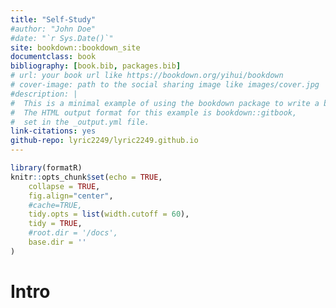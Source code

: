 ```yaml
--- 
title: "Self-Study"
#author: "John Doe"
#date: "`r Sys.Date()`"
site: bookdown::bookdown_site
documentclass: book
bibliography: [book.bib, packages.bib]
# url: your book url like https://bookdown.org/yihui/bookdown
# cover-image: path to the social sharing image like images/cover.jpg
#description: |
#  This is a minimal example of using the bookdown package to write a book.
#  The HTML output format for this example is bookdown::gitbook,
#  set in the _output.yml file.
link-citations: yes
github-repo: lyric2249/lyric2249.github.io
---
```


```r
library(formatR)
knitr::opts_chunk$set(echo = TRUE, 
	collapse = TRUE, 
	fig.align="center", 
	#cache=TRUE,
	tidy.opts = list(width.cutoff = 60), 
	tidy = TRUE,
	#root.dir = '/docs',
	base.dir = ''
)
```

# Intro {-}

